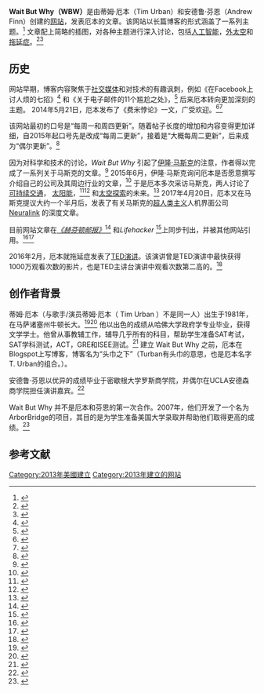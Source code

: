 {{Infobox website
| name            = Wait But Why
| logo            = Wait But Why logo.png
| logocaption     = 
| screenshot      = 
| collapsible     = 
| collapsetext    = 
| caption         = 
| url             = {{URL|waitbutwhy.com}}
| editor          = 蒂姆·厄本（Tim Urban）
| commercial      = 
| type            =
| registration    = 
| language        = 英文, 中文
| num_users       = 
| content_license = 
| owner           = 
| author          = 
| launch_date     = {{nowrap|{{start date and years ago|mf=yes|2013}}}}
| alexa           = 
| revenue         = 
| current_status  = 在线
| footnotes       = 
}}
'''Wait But Why（WBW）'''是由蒂姆·厄本（Tim Urban）和安德鲁·芬恩（Andrew Finn）创建的[[網站|网站]]，发表厄本的文章。该网站以长篇博客的形式涵盖了一系列主题。<ref>{{Cite magazine|last=Davis|first=Noah|date=30 October 2014|title=How Do You Make a Living, Email Newsletter Writer?|url=https://psmag.com/economics/make-living-email-newsletter-writer-93394|magazine=[[Pacific_Standard|Pacific Standard]]|access-date=22 December 2015|archive-date=2022-03-16|archive-url=https://web.archive.org/web/20220316131430/https://psmag.com/economics/make-living-email-newsletter-writer-93394}}</ref> 文章配上简略的插图，对各种主题进行深入讨论，包括[[人工智能|人工智能]]，[[外层空间|外太空]]和[[延宕|拖延症]]。<ref name="WBW & Politics">{{Cite web|title=Tech nerds are smart. But they can't seem to get their heads around politics|url=https://www.vox.com/2015/8/27/9214015/tech-nerds-politics|accessdate=4 September 2016|author=Roberts|date=27 August 2015|first=David|work=Vox|publisher=[[Vox_Media|Vox Media]]|archive-date=2022-04-10|archive-url=https://web.archive.org/web/20220410051424/https://www.vox.com/2015/8/27/9214015/tech-nerds-politics}}</ref><ref>{{Cite magazine|last=Grothaus|first=Michael|date=5 March 2015|title=The Secrets Of Writing Smart, Long-form Articles That Go Absolutely Viral|url=https://www.fastcompany.com/3042312/most-creative-people/the-secrets-of-writing-smart-longform-articles-that-go-absolutely-viral|magazine=[[Fast_Company_(magazine)|Fast Company]]|access-date=22 December 2015|archive-date=2015-12-22|archive-url=https://web.archive.org/web/20151222161935/https://www.fastcompany.com/3042312/most-creative-people/the-secrets-of-writing-smart-longform-articles-that-go-absolutely-viral}}</ref>

== 历史 ==
网站早期，博客内容聚焦于[[社会化媒体|社交媒体]]和对技术的有趣讽刺，例如《在Facebook上讨人烦的七招》<ref>{{Cite news|url=https://waitbutwhy.com/2013/07/7-ways-to-be-insufferable-on-facebook.html|title=7 Ways to Be Insufferable on Facebook - Wait But Why|date=2013-07-08|work=Wait But Why|accessdate=2018-03-20|language=en-US|archive-date=2022-05-17|archive-url=https://web.archive.org/web/20220517025315/https://waitbutwhy.com/2013/07/7-ways-to-be-insufferable-on-facebook.html}}</ref> 和《关于电子邮件的11个尴尬之处》，<ref>{{Cite news|url=https://waitbutwhy.com/2013/12/11-awkward-things-about-email.html|title=11 Awkward Things About Email - Wait But Why|date=2013-12-04|work=Wait But Why|accessdate=2018-03-20|language=en-US|archive-date=2022-04-08|archive-url=https://web.archive.org/web/20220408011350/https://waitbutwhy.com/2013/12/11-awkward-things-about-email.html}}</ref> 后来厄本转向更加深刻的主题。 2014年5月21日，厄本发布了《费米悖论》一文，广受欢迎。<ref>{{Cite news|url=https://waitbutwhy.com/2014/05/fermi-paradox.html|title=The Fermi Paradox - Wait But Why|date=2014-05-21|work=Wait But Why|accessdate=2018-03-20|language=en-US|archive-date=2022-05-14|archive-url=https://web.archive.org/web/20220514032300/https://waitbutwhy.com/2014/05/fermi-paradox.html}}</ref><ref>{{Cite web|title="We’re in the climax of a movie": Tim Urban on humanity’s wild future|url=https://www.vox.com/podcasts/2020/2/10/21131219/tim-urban-wait-but-why-ezra-klein-show-future-of-humanity-technology-ai-climate-change|accessdate=2020-04-25|author=Klein|date=2020-02-10|first=Ezra|work=Vox|language=en|archive-date=2020-11-09|archive-url=https://web.archive.org/web/20201109043540/https://www.vox.com/podcasts/2020/2/10/21131219/tim-urban-wait-but-why-ezra-klein-show-future-of-humanity-technology-ai-climate-change}}</ref>

该网站最初的口号是“每周一和周四更新”。随着帖子长度的增加和内容变得更加详细，自2015年起口号先是改成“每周二更新”，接着是“大概每周二更新”，后来成为“偶尔更新”。<ref name="Trying Something Different With the Schedule">{{Cite news|author=Urban|first=Tim|title=Trying Something Different With the Schedule|url=http://waitbutwhy.com/2015/03/trying-something-different-schedule.html|accessdate=23 June 2017|date=3 March 2015|publisher=Wait But Why|archive-date=2021-10-23|archive-url=https://web.archive.org/web/20211023090440/https://waitbutwhy.com/2015/03/trying-something-different-schedule.html}}</ref>

因为对科学和技术的讨论，''Wait But Why'' 引起了[[伊隆·马斯克|伊隆·马斯克]]的注意，作者得以完成了一系列关于马斯克的文章。<ref>{{Cite web|title=Elon Musk: The World's Raddest Man|url=https://waitbutwhy.com/2015/05/elon-musk-the-worlds-raddest-man.html|date=2015-05-07|access-date=2020-12-31|archive-date=2022-05-17|archive-url=https://web.archive.org/web/20220517194620/https://waitbutwhy.com/2015/05/elon-musk-the-worlds-raddest-man.html}}</ref> 2015年6月，伊隆·马斯克询问厄本是否愿意撰写介绍自己的公司及其周边行业的文章，<ref name="World's Raddest Man">{{Cite news|author=Urban|first=Tim|title=Elon Musk: The World's Raddest Man|url=http://waitbutwhy.com/2015/05/elon-musk-the-worlds-raddest-man.html|accessdate=10 March 2016|date=7 May 2015|publisher=Wait But Why|archive-date=2016-03-07|archive-url=https://web.archive.org/web/20160307004340/http://waitbutwhy.com/2015/05/elon-musk-the-worlds-raddest-man.html}}</ref> 于是厄本多次采访马斯克，两人讨论了[[可持续交通系统|可持续交通]]， [[太阳能|太阳能]]，<ref>{{Cite web|title=Elon Musk just made an incredibly important point about solar energy|url=http://www.businessinsider.com.au/elon-musk-just-made-an-incredibly-important-point-about-solar-energy-2015-12|accessdate=22 December 2015|author=Harrington|date=16 December 2015|first=Rebecca|work=[[Business_Insider|Business Insider]]|archive-date=2015-12-22|archive-url=https://web.archive.org/web/20151222120236/http://www.businessinsider.com.au/elon-musk-just-made-an-incredibly-important-point-about-solar-energy-2015-12}}</ref><ref name="UtahSolar">{{Cite news|author=Chow|first=Lorraine|title=Elon Musk: We Can Power America by Covering Small Corner of Utah With Solar|url=https://ecowatch.com/2015/12/17/elon-musk-solar/|accessdate=22 December 2015|date=17 December 2015|publisher=[[ecowatch|ecowatch]]|archive-date=2015-12-22|archive-url=https://web.archive.org/web/20151222122011/https://ecowatch.com/2015/12/17/elon-musk-solar/}}</ref> 和[[太空探索|太空探索]]的未来。<ref>{{Cite news|author=Hays|first=Brooks|url=http://www.upi.com/Science_News/2015/12/21/Watch-tonight-SpaceX-tries-again-for-historic-rocket-landing/2121450732799/|title=SpaceX makes history, successfully lands reusable rocket|publisher=[[United_Press_International|UPI]]|accessdate=27 December 2015|date=21 December 2015|archive-date=2015-12-24|archive-url=https://web.archive.org/web/20151224230700/http://www.upi.com/Science_News/2015/12/21/Watch-tonight-SpaceX-tries-again-for-historic-rocket-landing/2121450732799/}}</ref> 2017年4月20日，厄本又在马斯克提议大约一个半月后，发表了有关马斯克的[[超人类主义|超人类主义]]人机界面公司 [[Neuralink|Neuralink]] 的深度文章。

目前网站文章在''[[赫芬顿邮报|《赫芬顿邮报》]]''<ref>{{Cite news|author=Urban|first=Tim|title=20 Things I Learned While I Was in North Korea|url=http://www.huffingtonpost.com/wait-but-why/visiting-north-korea_b_4256519.html|accessdate=22 December 2015|date=11 November 2013|work=[[The_Huffington_Post|The Huffington Post]]|archive-date=2017-09-20|archive-url=https://web.archive.org/web/20170920031605/http://www.huffingtonpost.com/wait-but-why/visiting-north-korea_b_4256519.html}}</ref> 和''Lifehacker'' <ref>{{Cite news|author=Urban|first=Tim|title=Taming the Mammoth: Why You Should Stop Caring What Other People Think|url=http://lifehacker.com/taming-the-mammoth-why-you-should-stop-caring-what-oth-1628033209|accessdate=22 December 2015|date=28 August 2014|publisher=[[Lifehacker|Lifehacker]]|archive-date=2022-02-22|archive-url=https://web.archive.org/web/20220222043923/https://lifehacker.com/taming-the-mammoth-why-you-should-stop-caring-what-oth-1628033209}}</ref>上同步刊出，并被其他网站引用。<ref>{{Cite news|author=Bendix|first=Aria|title=A Typical American Life, Week by Week|url=http://www.citylab.com/work/2015/08/the-life-of-a-typical-american-in-weeks/401645/|accessdate=22 December 2015|date=19 August 2015|publisher=[[CityLab_(web_magazine)|CityLab]]|archive-date=2017-05-01|archive-url=https://web.archive.org/web/20170501171814/http://www.citylab.com/work/2015/08/the-life-of-a-typical-american-in-weeks/401645/}}</ref><ref>{{Cite news|author=Swanson|first=Ana|title=How so many of the world's people live in so little of its space|url=https://www.washingtonpost.com/news/wonk/wp/2015/09/03/how-so-many-of-the-worlds-people-live-in-so-little-of-its-space/|accessdate=22 December 2015|date=3 September 2015|work=[[The_Washington_Post|The Washington Post]]|archive-date=2021-07-31|archive-url=https://web.archive.org/web/20210731074406/https://www.washingtonpost.com/news/wonk/wp/2015/09/03/how-so-many-of-the-worlds-people-live-in-so-little-of-its-space/}}</ref>

2016年2月，厄本就拖延症发表了[[TED大会|TED演讲]]。该演讲曾是TED演讲中最快获得1000万观看次数的影片，也是TED主讲台演讲中观看次数第二高的。<ref name="talk">{{Cite web|title=Inside the mind of a master procrastinator|url=http://www.ted.com/talks/tim_urban_inside_the_mind_of_a_master_procrastinator|accessdate=8 June 2016|author=Urban|first=Tim|publisher=[[TED_(conferences)|TED]]|archive-date=2022-05-15|archive-url=https://web.archive.org/web/20220515173203/https://www.ted.com/talks/tim_urban_inside_the_mind_of_a_master_procrastinator}}</ref>

== 创作者背景 ==
蒂姆·厄本（与歌手/演员蒂姆·厄本（ Tim Urban ）不是同一人）出生于1981年，在马萨诸塞州牛顿长大。<ref name="WaitButWhy.com">{{Cite web|title=It’s 2020 and you’re in the future|url=https://waitbutwhy.com/2020/01/its-2020-and-youre-in-the-future.html|accessdate=3 October 2020|author=Urban|first=Tim|publisher=[[waitbutwhy.com|waitbutwhy.com]]|archive-date=2022-05-17|archive-url=https://web.archive.org/web/20220517025450/https://waitbutwhy.com/2020/01/its-2020-and-youre-in-the-future.html}}</ref><ref name="Underneath the Turban">{{Cite web|title=Underneath the Turban|url=http://timurban.blogspot.com/|accessdate=3 October 2020|publisher=[[blogspot|blogspot]]|archive-date=2021-05-15|archive-url=https://web.archive.org/web/20210515014343/https://timurban.blogspot.com/}}</ref> 他以出色的成绩从哈佛大学政府学专业毕业，获得文学学士。他曾从事教辅工作，辅导几乎所有的科目，帮助学生准备SAT考试，SAT学科测试，ACT，GRE和ISEE测试。<ref name="Tim Urban on crunchbase.com">{{Cite web|title=Tim Urban on Crunchbase.com|url=https://www.crunchbase.com/person/tim-urban|accessdate=3 October 2020|publisher=[[crunchbase.com|crunchbase.com]]|archive-date=2022-05-13|archive-url=https://web.archive.org/web/20220513160000/https://www.crunchbase.com/person/tim-urban}}</ref> 建立 Wait But Why 之前，厄本在Blogspot上写博客，博客名为“头巾之下”（Turban有头巾的意思，也是厄本名字T. Urban的组合。）。 

安德鲁·芬恩以优异的成绩毕业于密歇根大学罗斯商学院，并偶尔在UCLA安德森商学院担任演讲嘉宾。<ref name="Andrew Finn on crunchbase.com">{{Cite web|title=Andrew Finn on Crunchbase.com|url=https://www.crunchbase.com/person/andrew-finn|accessdate=3 October 2020|publisher=[[crunchbase.com|crunchbase.com]]|archive-date=2013-11-10|archive-url=https://web.archive.org/web/20131110145732/http://www.crunchbase.com/person/andrew-finn}}</ref>

Wait But Why 并不是厄本和芬恩的第一次合作。2007年，他们开发了一个名为ArborBridge的项目，其目的是为学生准备美国大学录取并帮助他们取得更高的成绩。<ref name="Tim Urban on crunchbase.com">{{Cite web|title=Tim Urban on Crunchbase.com|url=https://www.crunchbase.com/person/tim-urban|accessdate=3 October 2020|publisher=[[crunchbase.com|crunchbase.com]]}}</ref>

== 参考文献 ==
{{Reflist}}
[[Category:2013年美國建立|Category:2013年美國建立]]
[[Category:2013年建立的网站|Category:2013年建立的网站]]